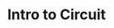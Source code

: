 ---
sidebar_position: 1
title: Intro to Circuit
description: Design a full Football App from scratch
---
